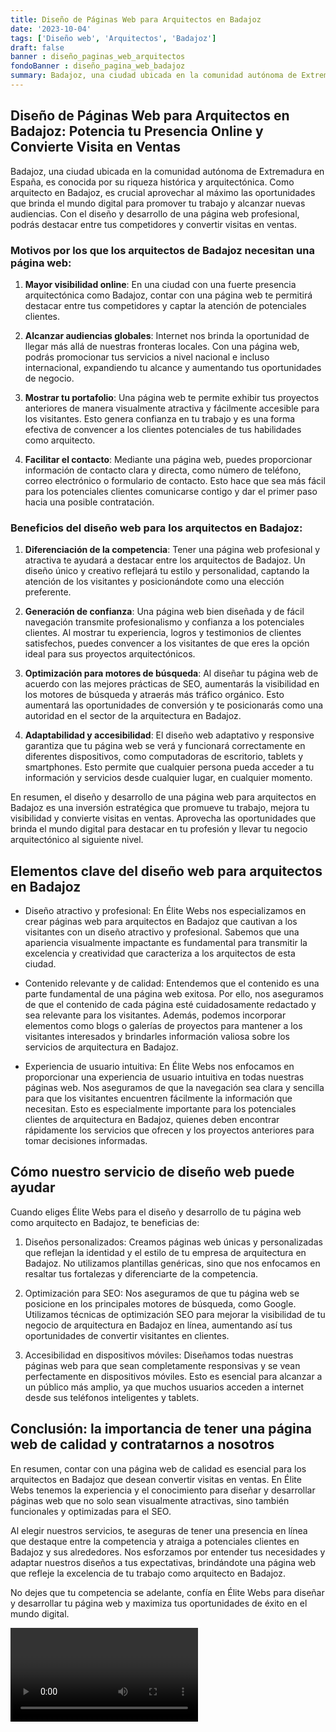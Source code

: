 ```yaml
---
title: Diseño de Páginas Web para Arquitectos en Badajoz
date: '2023-10-04'
tags: ['Diseño web', 'Arquitectos', 'Badajoz']
draft: false
banner : diseño_paginas_web_arquitectos
fondoBanner : diseño_pagina_web_badajoz
summary: Badajoz, una ciudad ubicada en la comunidad autónoma de Extremadura en España, es conocida por su riqueza histórica y arquitectónica. Como arquitecto en Badajoz, es crucial aprovechar al máximo las oportunidades que brinda el mundo digital para promover tu trabajo y alcanzar nuevas audiencias. Con el diseño y desarrollo de una página web profesional, podrás destacar entre tus competidores y convertir visitas en ventas.
---
```


## Diseño de Páginas Web para Arquitectos en Badajoz: Potencia tu Presencia Online y Convierte Visita en Ventas

Badajoz, una ciudad ubicada en la comunidad autónoma de Extremadura en España, es conocida por su riqueza histórica y arquitectónica. Como arquitecto en Badajoz, es crucial aprovechar al máximo las oportunidades que brinda el mundo digital para promover tu trabajo y alcanzar nuevas audiencias. Con el diseño y desarrollo de una página web profesional, podrás destacar entre tus competidores y convertir visitas en ventas.

### Motivos por los que los arquitectos de Badajoz necesitan una página web:

1. **Mayor visibilidad online**: En una ciudad con una fuerte presencia arquitectónica como Badajoz, contar con una página web te permitirá destacar entre tus competidores y captar la atención de potenciales clientes.

2. **Alcanzar audiencias globales**: Internet nos brinda la oportunidad de llegar más allá de nuestras fronteras locales. Con una página web, podrás promocionar tus servicios a nivel nacional e incluso internacional, expandiendo tu alcance y aumentando tus oportunidades de negocio.

3. **Mostrar tu portafolio**: Una página web te permite exhibir tus proyectos anteriores de manera visualmente atractiva y fácilmente accesible para los visitantes. Esto genera confianza en tu trabajo y es una forma efectiva de convencer a los clientes potenciales de tus habilidades como arquitecto.

4. **Facilitar el contacto**: Mediante una página web, puedes proporcionar información de contacto clara y directa, como número de teléfono, correo electrónico o formulario de contacto. Esto hace que sea más fácil para los potenciales clientes comunicarse contigo y dar el primer paso hacia una posible contratación.

### Beneficios del diseño web para los arquitectos en Badajoz:

1. **Diferenciación de la competencia**: Tener una página web profesional y atractiva te ayudará a destacar entre los arquitectos de Badajoz. Un diseño único y creativo reflejará tu estilo y personalidad, captando la atención de los visitantes y posicionándote como una elección preferente.

2. **Generación de confianza**: Una página web bien diseñada y de fácil navegación transmite profesionalismo y confianza a los potenciales clientes. Al mostrar tu experiencia, logros y testimonios de clientes satisfechos, puedes convencer a los visitantes de que eres la opción ideal para sus proyectos arquitectónicos.

3. **Optimización para motores de búsqueda**: Al diseñar tu página web de acuerdo con las mejores prácticas de SEO, aumentarás la visibilidad en los motores de búsqueda y atraerás más tráfico orgánico. Esto aumentará las oportunidades de conversión y te posicionarás como una autoridad en el sector de la arquitectura en Badajoz.

4. **Adaptabilidad y accesibilidad**: El diseño web adaptativo y responsive garantiza que tu página web se verá y funcionará correctamente en diferentes dispositivos, como computadoras de escritorio, tablets y smartphones. Esto permite que cualquier persona pueda acceder a tu información y servicios desde cualquier lugar, en cualquier momento.

En resumen, el diseño y desarrollo de una página web para arquitectos en Badajoz es una inversión estratégica que promueve tu trabajo, mejora tu visibilidad y convierte visitas en ventas. Aprovecha las oportunidades que brinda el mundo digital para destacar en tu profesión y llevar tu negocio arquitectónico al siguiente nivel.

<GifSeo />

<Cta />

## Elementos clave del diseño web para arquitectos en Badajoz

- Diseño atractivo y profesional: En Élite Webs nos especializamos en crear páginas web para arquitectos en Badajoz que cautivan a los visitantes con un diseño atractivo y profesional. Sabemos que una apariencia visualmente impactante es fundamental para transmitir la excelencia y creatividad que caracteriza a los arquitectos de esta ciudad.

- Contenido relevante y de calidad: Entendemos que el contenido es una parte fundamental de una página web exitosa. Por ello, nos aseguramos de que el contenido de cada página esté cuidadosamente redactado y sea relevante para los visitantes. Además, podemos incorporar elementos como blogs o galerías de proyectos para mantener a los visitantes interesados y brindarles información valiosa sobre los servicios de arquitectura en Badajoz.

- Experiencia de usuario intuitiva: En Élite Webs nos enfocamos en proporcionar una experiencia de usuario intuitiva en todas nuestras páginas web. Nos aseguramos de que la navegación sea clara y sencilla para que los visitantes encuentren fácilmente la información que necesitan. Esto es especialmente importante para los potenciales clientes de arquitectura en Badajoz, quienes deben encontrar rápidamente los servicios que ofrecen y los proyectos anteriores para tomar decisiones informadas.

## Cómo nuestro servicio de diseño web puede ayudar

Cuando eliges Élite Webs para el diseño y desarrollo de tu página web como arquitecto en Badajoz, te beneficias de:

1. Diseños personalizados: Creamos páginas web únicas y personalizadas que reflejan la identidad y el estilo de tu empresa de arquitectura en Badajoz. No utilizamos plantillas genéricas, sino que nos enfocamos en resaltar tus fortalezas y diferenciarte de la competencia.

2. Optimización para SEO: Nos aseguramos de que tu página web se posicione en los principales motores de búsqueda, como Google. Utilizamos técnicas de optimización SEO para mejorar la visibilidad de tu negocio de arquitectura en Badajoz en línea, aumentando así tus oportunidades de convertir visitantes en clientes.

3. Accesibilidad en dispositivos móviles: Diseñamos todas nuestras páginas web para que sean completamente responsivas y se vean perfectamente en dispositivos móviles. Esto es esencial para alcanzar a un público más amplio, ya que muchos usuarios acceden a internet desde sus teléfonos inteligentes y tablets.

## Conclusión: la importancia de tener una página web de calidad y contratarnos a nosotros

En resumen, contar con una página web de calidad es esencial para los arquitectos en Badajoz que desean convertir visitas en ventas. En Élite Webs tenemos la experiencia y el conocimiento para diseñar y desarrollar páginas web que no solo sean visualmente atractivas, sino también funcionales y optimizadas para el SEO.

Al elegir nuestros servicios, te aseguras de tener una presencia en línea que destaque entre la competencia y atraiga a potenciales clientes en Badajoz y sus alrededores. Nos esforzamos por entender tus necesidades y adaptar nuestros diseños a tus expectativas, brindándote una página web que refleje la excelencia de tu trabajo como arquitecto en Badajoz.

No dejes que tu competencia se adelante, confía en Élite Webs para diseñar y desarrollar tu página web y maximiza tus oportunidades de éxito en el mundo digital.

<Video />

<CtaBot job='Arquitectos' city='Badajoz'/>

<Gmaps query='Badajoz+españa+maps' />